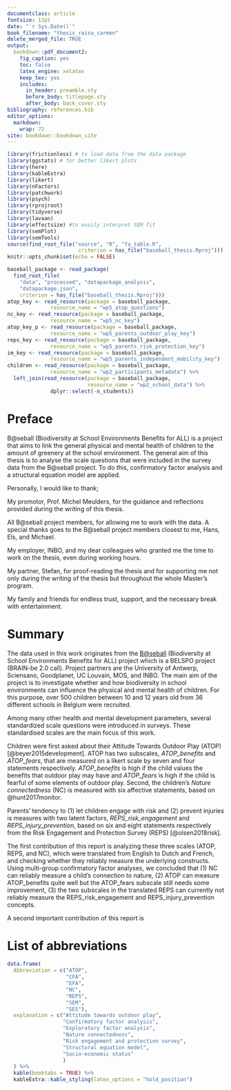 ```yaml
---
documentclass: article
fontsize: 12pt
date: "`r Sys.Date()`"
book_filename: "thesis_raisa_carmen"
delete_merged_file: TRUE
output: 
  bookdown::pdf_document2: 
    fig_caption: yes
    toc: false
    latex_engine: xelatex
    keep_tex: yes
    includes:
      in_header: preamble.sty
      before_body: titlepage.sty
      after_body: back_cover.sty
bibliography: references.bib  
editor_options: 
  markdown: 
    wrap: 72
site: bookdown::bookdown_site
---
```


```r
library(frictionless) # to load data from the data package
library(ggstats) # for better likert plots
library(here)
library(kableExtra)
library(likert)
library(nFactors)
library(patchwork)
library(psych)
library(rprojroot)
library(tidyverse)
library(lavaan)
library(effectsize) #to easily interpret SEM fit
library(semPlot)
library(semTools)
source(find_root_file("source", "R", "fa_table.R",
                       criterion = has_file("baseball_thesis.Rproj")))
knitr::opts_chunk$set(echo = FALSE)

baseball_package <- read_package(
  find_root_file(
    "data", "processed", "datapackage_analysis",
    "datapackage.json", 
    criterion = has_file("baseball_thesis.Rproj")))
atop_key <- read_resource(package = baseball_package,
              resource_name = "wp5_atop_questions")
nc_key <- read_resource(package = baseball_package,
              resource_name = "wp5_nc_key")
atop_key_p <- read_resource(package = baseball_package,
              resource_name = "wp5_parents_outdoor_play_key")
reps_key <- read_resource(package = baseball_package,
              resource_name = "wp5_parents_risk_protection_key")
im_key <- read_resource(package = baseball_package,
              resource_name = "wp5_parents_independent_mobility_key")
children <- read_resource(package = baseball_package,
              resource_name = "wp2_participants_metadata") %>%
  left_join(read_resource(package = baseball_package,
                          resource_name = "wp2_school_data") %>%
              dplyr::select(-n_students))
```

# Preface {-}

<!-- Preface: The preface should summarise the general aim of the work. People, offices and companies should be thanked for their support.  -->

B@seball (Biodiversity at School Environments Benefits for ALL) is a [\text{\underline{BELSPO project}}](http://www.belspo.be/belspo//brain2-be/projects/BatSEBALL_N.pdf) project that aims to link the general physical and mental health of children to the amount of greenery at the school environment. The general aim of this thesis is to analyse the scale questions that were included in the survey data from the B@seball project. To do this, confirmatory factor analysis and a structural equation model are applied.

Personally, I would like to thank;

My promotor, Prof. Michel Meulders, for the guidance and reflections provided during the writing of this thesis.

All B@seball project members, for allowing me to work with the data. A special thanks goes to the B@seball project members closest to me, Hans, Els, and Michael.

My employer, INBO, and my dear colleagues who granted me the time to work on the thesis, even during working hours.

My partner, Stefan, for proof-reading the thesis and for supporting me not only during the writing of the thesis but throughout the whole Master's program.

My family and friends for endless trust, support, and the necessary break with entertainment.



\newpage
# Summary {-}

<!-- Add popularising summary here. (max. 2 pages for each language): The summary should present the most important aims and conclusions of the dissertation in a brief text of maximum two pages, written both in Dutch and in English for a Dutch Master programme, and only in English for an English Master programme. -->


The data used in this work originates from the [B@seball](https://www.uantwerpen.be/nl/projecten/baseball/) (Biodiversity at School Environments Benefits for ALL) project which is a BELSPO project (BRAIN-be 2.0 call). Project partners are the University of Antwerp, Sciensano, Goodplanet, UC Louvain, MOS, and INBO. The main aim of the project is to investigate whether and how biodiversity in school environments can influence the physical and mental health of children.
For this purpose, over 500 children between 10 and 12 years old from 36 different schools in Belgium were recruited.

Among many other health and mental development parameters, several standardized scale questions were introduced in surveys. These standardised scales are the main focus of this work.

Children were first asked about their Attitude Towards Outdoor Play (ATOP) [@beyer2015development]. ATOP has two subscales, *ATOP_benefits* and *ATOP_fears*, that are measured on a likert scale by seven and four statements respectively. *ATOP_benefits* is high if the child values the benefits that outdoor play may have and *ATOP_fears* is high if the child is fearful of some elements of outdoor play. Second, the children's *Nature connectedness* (NC) is measured with six affective statements, based on @hunt2017monitor.

Parents' tendency to (1) let children engage with risk and (2) prevent injuries is measures with two latent factors, *REPS_risk_engagement* and *REPS_injury_prevention*, based on six and eight statements respectively from the Risk Engagement and Protection Survey (REPS) [@olsen2018risk].

The first contribution of this report is analyzing these three scales (ATOP, REPS, and NC), which were translated from English to Dutch and French, and checking whether they reliably measure the underlying constructs. 
Using multi-group confirmatory factor analyses, we concluded that (1) NC can reliably measure a child's connection to nature, (2) ATOP can measure ATOP_benefits quite well but the ATOP_fears subscale still needs some improvement, (3) the two subscales in the translated REPS can currently not reliably measure the REPS_risk_engagement and REPS_injury_prevention concepts.

A second important contribution of this report is 


\newpage

# List of abbreviations {-}

```r
data.frame(
  Abbreviation = c("ATOP",
                   "CFA",
                   "EFA",
                   "NC",
                   "REPS",
                   "SEM",
                   "SES"),
  explanation = c("Attitude towards outdoor play",
                  "Confirmatory factor analysis",
                  "Exploratory factor analysis",
                  "Nature connectedness",
                  "Risk engagement and protection survey",
                  "Structural equation model",
                  "Socio-economic status"
                  )
  ) %>%
  kable(booktabs = TRUE) %>%
  kableExtra::kable_styling(latex_options = "hold_position")
```

\newpage
```{=latex}
% Trigger ToC creation in LaTeX
\tableofcontents
```
